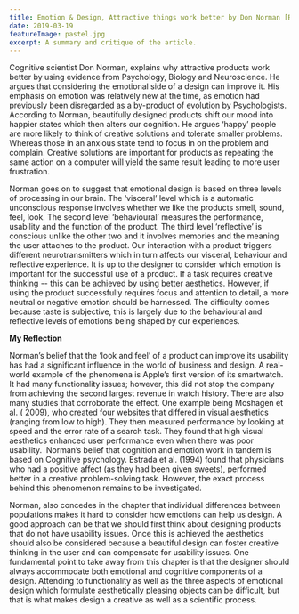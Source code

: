 ```yaml
---
title: Emotion & Design, Attractive things work better by Don Norman [Review]
date: 2019-03-19
featureImage: pastel.jpg
excerpt: A summary and critique of the article. 
---
```


Cognitive scientist Don Norman, explains why attractive products work better by using evidence from Psychology, Biology and Neuroscience. He argues that considering the emotional side of a design can improve it. His emphasis on emotion was relatively new at the time, as emotion had previously been disregarded as a by-product of evolution by Psychologists. According to Norman, beautifully designed products shift our mood into happier states which then alters our cognition. He argues ‘happy’ people are more likely to think of creative solutions and tolerate smaller problems. Whereas those in an anxious state tend to focus in on the problem and complain. Creative solutions are important for products as repeating the same action on a computer will yield the same result leading to more user frustration.

Norman goes on to suggest that emotional design is based on three levels of processing in our brain. The ‘visceral’ level which is a automatic unconscious response involves whether we like the products smell, sound, feel, look. The second level ‘behavioural’ measures the performance, usability and the function of the product. The third level ‘reflective’ is conscious unlike the other two and it involves memories and the meaning the user attaches to the product. Our interaction with a product triggers different neurotransmitters which in turn affects our visceral, behaviour and reflective experience. It is up to the designer to consider which emotion is important for the successful use of a product. If a task requires creative thinking -- this can be achieved by using better aesthetics. However, if using the product successfully requires focus and attention to detail, a more neutral or negative emotion should be harnessed. The difficulty comes because taste is subjective, this is largely due to the behavioural and reflective levels of emotions being shaped by our experiences.

**My Reflection**

Norman’s belief that the ‘look and feel’ of a product can improve its usability has had a significant influence in the world of business and design. A real-world example of the phenomena is Apple’s first version of its smartwatch. It had many functionality issues; however, this did not stop the company from achieving the second largest revenue in watch history. There are also many studies that corroborate the effect. One example being Moshagen et al. ( 2009), who created four websites that differed in visual aesthetics (ranging from low to high). They then measured performance by looking at speed and the error rate of a search task. They found that high visual aesthetics enhanced user performance even when there was poor usability.  Norman’s belief that cognition and emotion work in tandem is based on Cognitive psychology. Estrada et al. (1994) found that physicians who had a positive affect (as they had been given sweets), performed better in a creative problem-solving task. However, the exact process behind this phenomenon remains to be investigated.

Norman, also concedes in the chapter that individual differences between populations makes it hard to consider how emotions can help us design. A good approach can be that we should first think about designing products that do not have usability issues. Once this is achieved the aesthetics should also be considered because a beautiful design can foster creative thinking in the user and can compensate for usability issues. One fundamental point to take away from this chapter is that the designer should always accommodate both emotional and cognitive components of a design. Attending to functionality as well as the three aspects of emotional design which formulate aesthetically pleasing objects can be difficult, but that is what makes design a creative as well as a scientific process.

